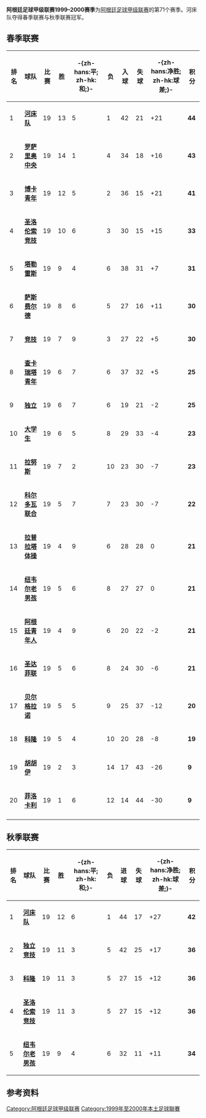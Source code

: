 {{noteTA
|G1=南美球會}}
'''阿根廷足球甲级联赛1999–2000赛季'''为[[阿根廷足球甲级联赛|阿根廷足球甲级联赛]]的第71个赛季。河床队夺得春季联赛与秋季联赛冠军。

== 春季联赛 ==

{| class="wikitable sortable" style="text-align: center;"
! '''排名'''
!'''球队'''
!'''比赛'''
!'''胜'''
!'''-{zh-hans:平; zh-hk:和;}-'''
!'''负'''
!'''入球'''
!'''失球'''
!'''-{zh-hans:净胜; zh-hk:球差;}-'''
!'''积分'''
|- style="background: #FF6060;" 
|1||align="left"|'''[[河床竞技俱乐部|河床队]]'''||19||13||5||1||42||21||+21||'''44'''
|- style="background: #F0F0F0;"
|2||align="left"|'''[[罗萨里奥中央|罗萨里奥中央]]'''||19||14||1||4||34||18||+16||'''43'''
|- style="background: #F0F0F0;"
|3||align="left"|'''[[博卡青年|博卡青年]]'''||19||12||5||2||36||15||+21||'''41'''
|- style="background: #F0F0F0;"
|4||align="left"|'''[[圣洛伦索竞技|圣洛伦索竞技]]'''||19||10||6||3||30||15||+15||'''33'''
|- style="background: #F0F0F0;"
|5||align="left"|'''[[塔勒雷斯竞技俱乐部|塔勒雷斯]]'''||19 ||9 ||4 ||6 || 38||31 || +7|| '''31'''
|- style="background: #F0F0F0;"
|6||align="left"|'''[[萨斯费尔德|萨斯费尔德]]'''||19 ||8||6||5||27||16||+11||'''30'''
|- style="background: #F0F0F0;"
|7||align="left"|'''[[竞技|竞技]]'''||19||7||9||3||27||22||+5||'''30'''
|- style="background: #F0F0F0;"
|8||align="left"|'''[[查卡瑞塔青年|查卡瑞塔青年]]'''||19||6||7||6||37||32||+5||'''25'''
|- style="background: #F0F0F0;"
|9||align="left"|'''[[独立|独立]]'''||19||6||7||6||19||21||-2||'''25'''
|- style="background: #F0F0F0;"
|10||align="left"|'''[[大学生|大学生]]'''||19||6||5||8||29||33||-4||'''23'''
|- style="background: #F0F0F0;"
|11||align="left"|'''[[拉努斯|拉努斯]]'''||19||7||2||10||23||30||-7||'''23'''
|- style="background: #F0F0F0;"
|12||align="left"|'''[[科尔多瓦联合|科尔多瓦联合]]'''||19||5||7||7||23||30||-7||'''22'''
|- style="background: #F0F0F0;"
|13||align="left"|'''[[拉普拉塔体操|拉普拉塔体操]]'''||19||4||9||6||28||28||0||'''21'''
|- style="background: #F0F0F0;"
|14||align="left"|'''[[纽韦尔老男孩竞技俱乐部|纽韦尔老男孩]]'''||19||5||6||8||27||27||0||'''21'''
|- style="background: #F0F0F0;"
|15||align="left"|'''[[阿根廷青年人|阿根廷青年人]]'''||19||4||9||6||20||22||-2||'''21'''
|- style="background: #F0F0F0;"
|16||align="left"|'''[[圣达菲联|圣达菲联]]'''||19||5||6||8||24||30||-6||'''21'''
|- style="background: #F0F0F0;"
|17||align="left"|'''[[贝尔格拉诺|贝尔格拉诺]]'''||19||5||5||9||25||37||-12||'''20'''
|- style="background: #F0F0F0;"
|18||align="left"|'''[[科隆|科隆]]'''||19||5||4||10||20||28||-8||'''19'''
|- style="background: #F0F0F0;"
|19||align="left"|'''[[胡胡伊|胡胡伊]]'''||19||2||3||14||17||43||-26||'''9'''
|- style="background: #F0F0F0;"
|20||align="left"|'''[[菲洛卡利|菲洛卡利]]'''||19||1||6||12||14||44||-30||'''9'''
|- style="background: #F0F0F0;"
|}

== 秋季联赛 ==

{| class="wikitable sortable" style="text-align: center;"
! '''排名'''
!'''球队'''
!'''比赛'''
!'''胜'''
!'''-{zh-hans:平; zh-hk:和;}-'''
!'''负'''
!'''进球'''
!'''失球'''
!'''-{zh-hans:净胜; zh-hk:球差;}-'''
!'''积分'''
|- style="background: #FF6060;" 
|1||align="left"|'''[[河床竞技俱乐部|河床队]]'''||19||12||6||1||44||17||+27||'''42'''
|- style="background: #F0F0F0;"
|2||align="left"|'''[[独立竞技俱乐部|独立竞技]]'''||19||11||3||5||42||25||+17||'''36'''
|- style="background: #F0F0F0;"
|3||align="left"|'''[[科隆竞技俱乐部|科隆]]'''||19||11||3||5||27||15||+12||'''36'''
|- style="background: #F0F0F0;"
|4||align="left"|'''[[圣洛伦索竞技|圣洛伦索竞技]]'''||19||11||3||5||27||15||+12||'''36'''
|- style="background: #F0F0F0;"
|5||align="left"|'''[[纽韦尔老男孩竞技俱乐部|纽韦尔老男孩]]'''||19 ||9 ||4 ||6 || 32||11 || +11|| '''34'''
|}

== 参考资料 ==
{{Reflist}}

{{fb start}}
{{阿甲赛季}}
{{fb end}}

[[Category:阿根廷足球甲级联赛|Category:阿根廷足球甲级联赛]]
[[Category:1999年至2000年本土足球聯賽|Category:1999年至2000年本土足球聯賽]]